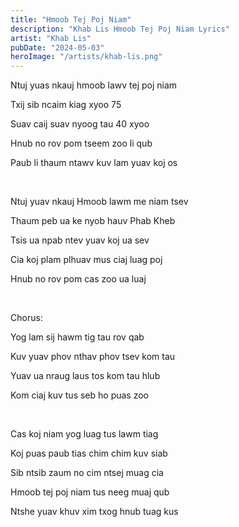```yaml
---
title: "Hmoob Tej Poj Niam"
description: "Khab Lis Hmoob Tej Poj Niam Lyrics"
artist: "Khab Lis"
pubDate: "2024-05-03"
heroImage: "/artists/khab-lis.png"
---
```


Ntuj yuas nkauj hmoob lawv tej poj niam

Txij sib ncaim kiag xyoo 75

Suav caij suav nyoog tau 40 xyoo

Hnub no rov pom tseem zoo li qub

Paub li thaum ntawv kuv lam yuav koj os

<br />

Ntuj yuav nkauj Hmoob lawm me niam tsev

Thaum peb ua ke nyob hauv Phab Kheb

Tsis ua npab ntev yuav koj ua sev

Cia koj plam plhuav mus ciaj luag poj

Hnub no rov pom cas zoo ua luaj

<br />

Chorus:

Yog lam sij hawm tig tau rov qab

Kuv yuav phov nthav phov tsev kom tau

Yuav ua nraug laus tos kom tau hlub

Kom ciaj kuv tus seb ho puas zoo

<br />

Cas koj niam yog luag tus lawm tiag

Koj puas paub tias chim chim kuv siab

Sib ntsib zaum no cim ntsej muag cia

Hmoob tej poj niam tus neeg muaj qub

Ntshe yuav khuv xim txog hnub tuag kus
